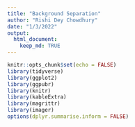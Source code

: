 ```yaml
---
title: "Background Separation"
author: "Rishi Dey Chowdhury"
date: "1/3/2022"
output: 
  html_document:
    keep_md: TRUE
---
```


```r
knitr::opts_chunk$set(echo = FALSE)
library(tidyverse)
library(ggplot2)
library(ggpubr)
library(knitr)
library(kableExtra)
library(magrittr)
library(imager)
options(dplyr.summarise.inform = FALSE)
```



